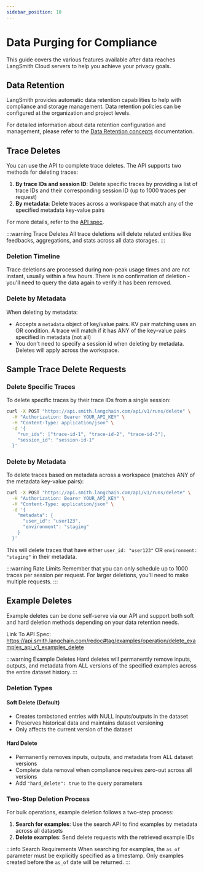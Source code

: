 ```yaml
---
sidebar_position: 10
---
```


# Data Purging for Compliance

This guide covers the various features available after data reaches LangSmith Cloud servers to help you achieve your privacy goals.

## Data Retention

LangSmith provides automatic data retention capabilities to help with compliance and storage management. Data retention policies can be configured at the organization and project levels.

For detailed information about data retention configuration and management, please refer to the [Data Retention concepts](/administration/concepts#data-retention) documentation.

## Trace Deletes

You can use the API to complete trace deletes. The API supports two methods for deleting traces:

1. **By trace IDs and session ID**: Delete specific traces by providing a list of trace IDs and their corresponding session ID (up to 1000 traces per request)
2. **By metadata**: Delete traces across a workspace that match any of the specified metadata key-value pairs

For more details, refer to the [API spec](https://api.smith.langchain.com/redoc#tag/run/operation/delete_runs_api_v1_runs_delete_post).

:::warning Trace Deletes
All trace deletions will delete related entities like feedbacks, aggregations, and stats across all data storages.
:::

### Deletion Timeline

Trace deletions are processed during non-peak usage times and are not instant, usually within a few hours. There is no confirmation of deletion - you'll need to query the data again to verify it has been removed.

### Delete by Metadata

When deleting by metadata:

- Accepts a `metadata` object of key/value pairs. KV pair matching uses an OR condition. A trace will match if it has ANY of the key-value pairs specified in metadata (not all)
- You don't need to specify a session id when deleting by metadata. Deletes will apply across the workspace.

## Sample Trace Delete Requests

### Delete Specific Traces

To delete specific traces by their trace IDs from a single session:

```bash
curl -X POST "https://api.smith.langchain.com/api/v1/runs/delete" \
  -H "Authorization: Bearer YOUR_API_KEY" \
  -H "Content-Type: application/json" \
  -d '{
    "run_ids": ["trace-id-1", "trace-id-2", "trace-id-3"],
    "session_id": "session-id-1"
  }'
```

### Delete by Metadata

To delete traces based on metadata across a workspace (matches ANY of the metadata key-value pairs):

```bash
curl -X POST "https://api.smith.langchain.com/api/v1/runs/delete" \
  -H "Authorization: Bearer YOUR_API_KEY" \
  -H "Content-Type: application/json" \
  -d '{
    "metadata": {
      "user_id": "user123",
      "environment": "staging"
    }
  }'
```

This will delete traces that have either `user_id: "user123"` OR `environment: "staging"` in their metadata.

:::warning Rate Limits
Remember that you can only schedule up to 1000 traces per session per request. For larger deletions, you'll need to make multiple requests.
:::

## Example Deletes

Example deletes can be done self-serve via our API and support both soft and hard deletion methods depending on your data retention needs.

Link To API Spec: https://api.smith.langchain.com/redoc#tag/examples/operation/delete_examples_api_v1_examples_delete

:::warning Example Deletes
Hard deletes will permanently remove inputs, outputs, and metadata from ALL versions of the specified examples across the entire dataset history.
:::

### Deletion Types

#### Soft Delete (Default)

- Creates tombstoned entries with NULL inputs/outputs in the dataset
- Preserves historical data and maintains dataset versioning
- Only affects the current version of the dataset

#### Hard Delete

- Permanently removes inputs, outputs, and metadata from ALL dataset versions
- Complete data removal when compliance requires zero-out across all versions
- Add `"hard_delete": true` to the query parameters

### Two-Step Deletion Process

For bulk operations, example deletion follows a two-step process:

1. **Search for examples**: Use the search API to find examples by metadata across all datasets
2. **Delete examples**: Send delete requests with the retrieved example IDs

:::info Search Requirements
When searching for examples, the `as_of` parameter must be explicitly specified as a timestamp. Only examples created before the `as_of` date will be returned.
:::
